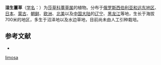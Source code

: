 {{Speciesbox
| name = 湿生薹草
| status = 
| status_system = 
| image =
| genus = Carex
| species = limosa
| authority = Linn.
}}

'''湿生薹草'''（[[学名|学名]]：{{lang|la|''Carex limosa''}}）为[[莎草科|莎草科]][[薹草属|薹草属]]的植物。分布于[[俄罗斯西伯利亚和远东地区|俄罗斯西伯利亚和远东地区]]、[[日本|日本]]、[[蒙古|蒙古]]、[[朝鲜|朝鲜]]、[[欧洲|欧洲]]、[[北美|北美]]以及[[中国大陆|中国大陆]]的[[辽宁|辽宁]]、[[黑龙江|黑龙江]]等地，生长于海拔700米的地区，多生于沼泽地以及水边草地，目前尚未由人工引种栽培。

== 参考文献 ==
<div class="references-small">
* {{cite web| url =http://www.bioinfo.cn/db05/KmzwSpecies.php?action=view&id=7303| title =湿生薹草| work =《中国高等植物数据库全库》| publisher =中国科学院微生物研究所| author =昆明植物研究所| accessdate =2009-02-24| deadurl =yes| archiveurl =https://web.archive.org/web/20160305094620/http://www.bioinfo.cn/db05/KmzwSpecies.php?action=view&id=7303| archivedate =2016-03-05}}
</div>
{{Taxonbar|from=Q159734}}

{{DEFAULTSORT:Carex limosa}}
[[Category:薹草属|limosa]]


{{Carex-stub}}